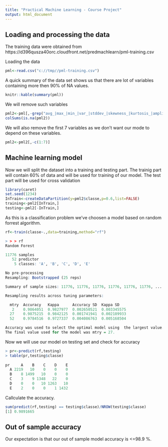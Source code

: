 ```yaml
---
title: "Practical Machine Learning - Course Project"
output: html_document
---
```




## Loading and processing the data
The training data were obtained from  https://d396qusza40orc.cloudfront.net/predmachlearn/pml-training.csv


Loading the data

```r
pml<-read.csv("c://tmp//pml-training.csv")
```

A quick summary of the data set shows us that there are lot of variables
containing more then 90% of NA values.
```r
knitr::kable(summary(pml))
```


We will remove such variables
```r
pml2<-pml[,-grep("avg_|max_|min_|var_|stddev_|skewness_|kurtosis_|amplitude_",names(pml))]
colSums(is.na(pml2))

```

We will also remove the first 7 variables  as we don't want our mode to depend on these variables.

```r
pml2<-pml2[,-c(1:7)]
```


## Machine learning model
Now we will split the dataset into a training and testing part.
The trainig part will contain 60% of data and will be used for training of our model. The test part will be used for cross validation

```r
library(caret)
set.seed(1234)
InTrain<-createDataPartition(y=pml2$classe,p=0.6,list=FALSE)
training<-pml2[InTrain,]
testing<-pml2[-InTrain,]
```

As this is a classification problem we've choosen a model based on random forrest algorithm.

```r
rf<-train(classe~.,data=training,method="rf")
```

```r
> > > rf
Random Forest 

11776 samples
   52 predictor
    5 classes: 'A', 'B', 'C', 'D', 'E' 

No pre-processing
Resampling: Bootstrapped (25 reps) 

Summary of sample sizes: 11776, 11776, 11776, 11776, 11776, 11776, ... 

Resampling results across tuning parameters:

  mtry  Accuracy   Kappa      Accuracy SD  Kappa SD   
   2    0.9864051  0.9827977  0.002650521  0.003345575
  27    0.9875215  0.9842125  0.001741941  0.002189933
  52    0.9784516  0.9727337  0.004086763  0.005168504

Accuracy was used to select the optimal model using  the largest value.
The final value used for the model was mtry = 27. 

```

Now we will use our model on testing set and check for accuracy

```r
> pr<-predict(rf,testing)
> table(pr,testing$classe)
   
pr     A    B    C    D    E
  A 2219   10    0    0    0
  B    8 1499   10    0    0
  C    3    9 1348   22    0
  D    0    0   10 1263   10
  E    2    0    0    1 1432

```

Callculate the accuracy.

```r
sum(predict(rf,testing) == testing$classe)/NROW(testing$classe)
[1] 0.9891665
```
## Out of sample accuracy
Our expectation is that our out of sample model accuracy is <=98.9 %.





